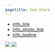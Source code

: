 ```yaml
---
pagetitle: Sea stars
---
```


- [info_link](https://olympiccoast.noaa.gov/living/marinelife/inverts/inverts.html)
- [info_photo_link](https://olympiccoast.noaa.gov/library/pixpages/librarypixpg_sunstar.html)
- [info_tagline](Don't let their slow movement fool you, sea stars are an important part of kelp forests. Some are fierce predators, while others are vital decomposers. Species in the genus Pisaster and Pycnopodia are considered to be keystone because loss of these sea stars can lead to changes in community structure or function, such as more sea urchins and less kelp in kelp forests.)


![](figures/Appendix S.LR.12.3b - Density of Pycnopodeia helianthoides in kelp forest 2015-2019.jpg)
![](figures/Appendix S.LR.12.2 - Density of Pisaster ochraceous in kelp forest habitats 2015-2019.jpg)
